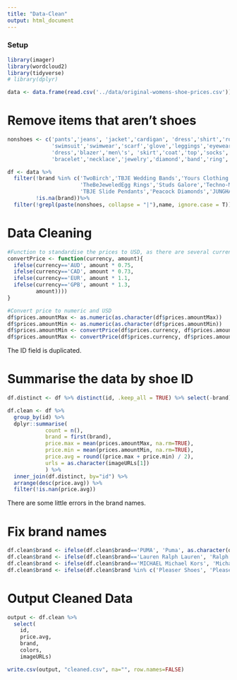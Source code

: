 ```yaml
---
title: "Data-Clean"
output: html_document
---
```


### Setup
```r
library(imager)
library(wordcloud2)
library(tidyverse)
# library(dplyr)

data <- data.frame(read.csv('../data/original-womens-shoe-prices.csv'))
```
# Remove items that aren't shoes
```r
nonshoes <- c('pants','jeans', 'jacket','cardigan', 'dress','shirt','romper','suit','pedicure', 'bra','underwire','wirefree','bikini','swim','lingerie','thong','slippers','pantyhose','hairpin',
              'swimsuit','swimwear','scarf','glove','leggings','eyewear','Sunglasses',"Costume",
              'dress','blazer','men\'s', 'skirt','coat','top','socks','Doll','sleepwear','makeup',
              'bracelet','necklace','jewelry','diamond','band','ring','watch','Parka','lens')

df <- data %>% 
  filter(!brand %in% c('TwoBirch','TBJE Wedding Bands','Yours Clothing','Brioni','GEMaffair',
                       'TheBeJeweledEgg Rings','Studs Galore','Techno-Marine','LUXURMAN',
                       'TBJE Slide Pendants','Peacock Diamonds','JUNGHANS','Ddi'), 
         !is.na(brand))%>% 
  filter(!grepl(paste(nonshoes, collapse = "|"),name, ignore.case = T)) 

```


# Data Cleaning

```r
#Function to standardise the prices to USD, as there are several currencies
convertPrice <- function(currency, amount){
  ifelse(currency=='AUD', amount * 0.75,
  ifelse(currency=='CAD', amount * 0.73,
  ifelse(currency=='EUR', amount * 1.1,
  ifelse(currency=='GPB', amount * 1.3, 
         amount))))
}

#Convert price to numeric and USD
df$prices.amountMax <- as.numeric(as.character(df$prices.amountMax))
df$prices.amountMin <- as.numeric(as.character(df$prices.amountMin))
df$prices.amountMin <- convertPrice(df$prices.currency, df$prices.amountMin)
df$prices.amountMax <- convertPrice(df$prices.currency, df$prices.amountMax)

```

The ID field is duplicated.

# Summarise the data by shoe ID
```r
df.distinct <- df %>% distinct(id, .keep_all = TRUE) %>% select(-brand)

df.clean <- df %>%
  group_by(id) %>%
  dplyr::summarise(
            count = n(),
            brand = first(brand),
            price.max = mean(prices.amountMax, na.rm=TRUE),
            price.min = mean(prices.amountMin, na.rm=TRUE),
            price.avg = round((price.max + price.min) / 2),
            urls = as.character(imageURLs[1])
            ) %>%
  inner_join(df.distinct, by="id") %>%
  arrange(desc(price.avg)) %>%
  filter(!is.nan(price.avg))


```

There are some little errors in the brand names.

# Fix brand names
```r
df.clean$brand <- ifelse(df.clean$brand=='PUMA', 'Puma', as.character(df.clean$brand))
df.clean$brand <- ifelse(df.clean$brand=='Lauren Ralph Lauren', 'Ralph Lauren', as.character(df.clean$brand))
df.clean$brand <- ifelse(df.clean$brand=='MICHAEL Michael Kors', 'Michael Kors', as.character(df.clean$brand))
df.clean$brand <- ifelse(df.clean$brand %in% c('Pleaser Shoes', 'PleaserUSA'), 'Pleaser', as.character(df.clean$brand))
```

# Output Cleaned Data
```r
output <- df.clean %>% 
  select(
    id,
    price.avg,
    brand,
    colors,
    imageURLs)

write.csv(output, "cleaned.csv", na="", row.names=FALSE)
```

